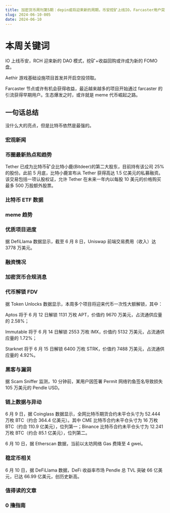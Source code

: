 ```yaml
---
title: 加密货币周刊第5期：depin或将迎来新的周期，币安挖矿上线IO，Farcaster用户突破新高
slug: 2024-06-10-005
date: 2024-06-10
---
```


# 本周关键词

IO 上线币安，RCH 迎来新的 DAO 模式，挖矿+收益回购或许成为新的 FOMO 盘。

Aethir 游戏基础设施项目首发并开启空投领取。

Farcaster 节点或许有机会获得收益，最近越来越多的项目开始通过 farcaster 的引流获得早期用户。生态爆发之时，或许就是 meme 代币崛起之路。

## 一句话总结

没什么大的亮点，但是比特币依然是最强的。

### 宏观新闻

### 币圈最新热点和趋势

Tether 已成为比特币矿企比特小鹿(Bitdeer)的第二大股东，目前持有该公司 25% 的股份。此前 5 月底，比特小鹿宣布从 Tether 获得高达 1.5 亿美元的私募融资。该交易包括一项认股权证，允许 Tether 在未来一年内以每股 10 美元的价格购买最多 500 万股额外股票。

### 比特币 ETF 数据

### meme 趋势

### 优质项目进度

据 DefiLlama 数据显示，截至 6 月 8 日，Uniswap 前端交易费用（收入）达 3778 万美元。

### 融资情况

### 加密货币合规消息

### 代币解锁 FDV

据 Token Unlocks 数据显示，本周多个项目将迎来代币一次性大额解锁，其中：

Aptos 将于 6 月 12 日解锁 1131 万枚 APT，价值约 9670 万美元，占流通供应量的 2.58%；

Immutable 将于 6 月 14 日解锁 2553 万枚 IMX，价值约 5132 万美元，占流通供应量的 1.72%；

Starknet 将于 6 月 15 日解锁 6400 万枚 STRK，价值约 7488 万美元，占流通供应量的 4.92%。

### 黑客与漏洞

据 Scam Sniffer 监测，10 分钟前，某用户因签署 Permit 网络钓鱼签名导致损失 105 万美元的 Pendle USD。

### 链上数据与异动

6 月 9 日，据 Coinglass 数据显示，全网比特币期货合约未平仓头寸为 52.444 万枚 BTC（约合 364.4 亿美元）。其中 CME 比特币合约未平仓头寸为 16 万枚 BTC（约合 110.9 亿美元），位列第一；Binance 比特币合约未平仓头寸为 12.241 万枚 BTC（约合 85.1 亿美元），位列第二。

6 月 10 日，据 Etherscan 数据，当前以太坊网络 Gas 费降至 4 gwei。

### 稳定币相关

6 月 10 日，据 DeFiLlama 数据，DeFi 收益率市场 Pendle 总 TVL 突破 66 亿美元，已达 66.99 亿美元，创历史新高。

### 值得读的文章

### 0 撸指南
